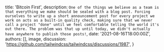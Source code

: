 
  title: 'Bitcoin First',
  description: `One of the things we believe as a team is that everything we make should be sealed with a blog post. Forcing ourselves to write up a short announcement post for every project we work on acts as a built-in quality check, making sure that we never call a project "done" until we feel comfortable telling the world it's out there. The problem was that up until today, we didn't actually have anywhere to publish those posts!`,
  date: '2021-08-16T18:00:00Z',
  authors: [],
  image,
  discussion: 'https://github.com/tailwindcss/tailwindcss/discussions/1987',
}

<!-- Start from first principles. -->

<!-- How we transact value has been fucked. Coercive power relationships. Much stems from money - and how hierarchical authorities have abused money to fund war and exploitation. -->

<!-- Fix money, fix the world. -->

<!-- Okay sure. Let's get on with it. What should we do? -->

<!-- We play a game of Bitcoin adoption. -->

<!--more-->

<!-- Not necessarily as previously envisioned. A bunch of consumers, that's just one facet.

Solution for \_\_... remittances, hooray we don't need to do that. Handled by Strike and others.

Assume Bitcoin is the antidote to authoritarianism.

What should we do next? -->
